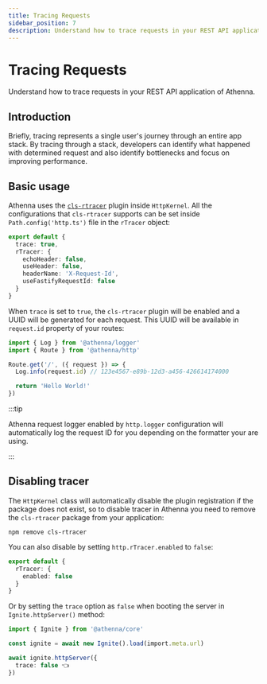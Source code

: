 ```yaml
---
title: Tracing Requests
sidebar_position: 7
description: Understand how to trace requests in your REST API application of Athenna.
---
```


# Tracing Requests

Understand how to trace requests in your REST API application of Athenna.

## Introduction

Briefly, tracing represents a single user's 
journey through an entire app stack. By 
tracing through a stack, developers can identify 
what happened with determined request and also 
identify bottlenecks and focus on improving performance.

## Basic usage

Athenna uses the [`cls-rtracer`](https://github.com/puzpuzpuz/cls-rtracer) 
plugin inside `HttpKernel`. All the configurations 
that `cls-rtracer` supports can be set inside 
`Path.config('http.ts')` file in the `rTracer` object:

```typescript title="Path.config('http.ts')"
export default {
  trace: true,
  rTracer: {
    echoHeader: false,
    useHeader: false,
    headerName: 'X-Request-Id',
    useFastifyRequestId: false
  }
}
```

When `trace` is set to `true`, the `cls-rtracer` 
plugin will be enabled and a UUID will be generated 
for each request. This UUID will be available in
`request.id` property of your routes:

```typescript title="Path.routes('http.ts')"
import { Log } from '@athenna/logger'
import { Route } from '@athenna/http'

Route.get('/', ({ request }) => {
  Log.info(request.id) // 123e4567-e89b-12d3-a456-426614174000

  return 'Hello World!'
})
```

:::tip

Athenna request logger enabled by `http.logger` 
configuration will automatically log the request 
ID for you depending on the formatter your are using.

:::

## Disabling tracer

The `HttpKernel` class will automatically disable the 
plugin registration if the package does not exist, so 
to disable tracer in Athenna you need to remove the 
`cls-rtracer` package from your application:

```shell
npm remove cls-rtracer
```

You can also disable by setting `http.rTracer.enabled` to `false`:

```typescript title="Path.config('http.ts')"
export default {
  rTracer: {
    enabled: false
  }
}
```

Or by setting the `trace` option as `false` when booting the
server in `Ignite.httpServer()` method:

```typescript title="Path.bootstrap('main.ts')"
import { Ignite } from '@athenna/core'

const ignite = await new Ignite().load(import.meta.url)

await ignite.httpServer({
  trace: false 👈
})
```

